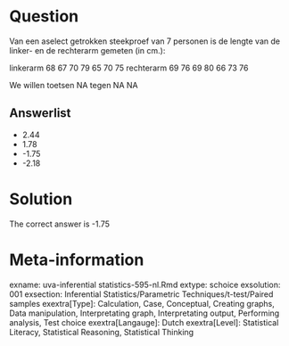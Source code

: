 Question
========

Van een aselect getrokken steekproef van 7 personen is de lengte van de linker- en de rechterarm gemeten (in cm.):

linkerarm 68 67 70 79 65 70 75
rechterarm 69 76 69 80 66 73 76

We willen toetsen
NA
tegen
NA
NA

Answerlist
----------
* 2.44
* 1.78
* -1.75
* -2.18

Solution
========

The correct answer is  -1.75

Meta-information
================
exname: uva-inferential statistics-595-nl.Rmd
extype: schoice
exsolution: 001
exsection: Inferential Statistics/Parametric Techniques/t-test/Paired samples
exextra[Type]: Calculation, Case, Conceptual, Creating graphs, Data manipulation, Interpretating graph, Interpretating output, Performing analysis, Test choice
exextra[Langauge]: Dutch
exextra[Level]: Statistical Literacy, Statistical Reasoning, Statistical Thinking
